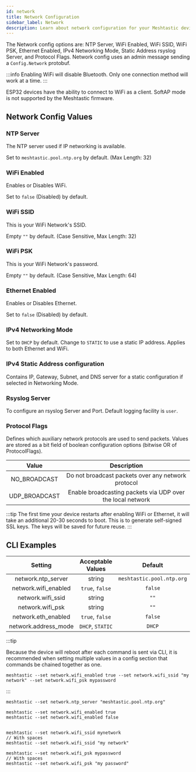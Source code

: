 ```yaml
---
id: network
title: Network Configuration
sidebar_label: Network
description: Learn about network configuration for your Meshtastic device including NTP, WiFi, and Ethernet.
---
```



The Network config options are: NTP Server, WiFi Enabled, WiFi SSID, WiFi PSK, Ethernet Enabled, IPv4 Networking Mode, Static Address rsyslog Server, and Protocol Flags. Network config uses an admin message sending a `Config.Network` protobuf.

:::info
Enabling WiFi will disable Bluetooth. Only one connection method will work at a time.
:::

ESP32 devices have the ability to connect to WiFi as a client. SoftAP mode is not supported by the Meshtastic firmware.

## Network Config Values

### NTP Server <CompatibilityIcons configKey="network_ntp_server" />

The NTP server used if IP networking is available.

Set to `meshtastic.pool.ntp.org` by default. (Max Length: 32)

### WiFi Enabled <CompatibilityIcons configKey="network_wifi_enabled" />

Enables or Disables WiFi.

Set to `false` (Disabled) by default.

### WiFi SSID <CompatibilityIcons configKey="network_wifi_ssid" />

This is your WiFi Network's SSID.

Empty `""` by default. (Case Sensitive, Max Length: 32)

### WiFi PSK <CompatibilityIcons configKey="network_wifi_psk" />

This is your WiFi Network's password.

Empty `""` by default. (Case Sensitive, Max Length: 64)

### Ethernet Enabled <CompatibilityIcons configKey="network_eth_enabled" />

Enables or Disables Ethernet.

Set to `false` (Disabled) by default.

### IPv4 Networking Mode <CompatibilityIcons configKey="network_address_mode" />

Set to `DHCP` by default. Change to `STATIC` to use a static IP address. Applies to both Ethernet and WiFi.

### IPv4 Static Address configuration <CompatibilityIcons configKey="network_ipv4_config" />

Contains IP, Gateway, Subnet, and DNS server for a static configuration if selected in Networking Mode.

### Rsyslog Server <CompatibilityIcons configKey="network_rsyslog_server" />

To configure an rsyslog Server and Port. Default logging facility is `user`.

### Protocol Flags <CompatibilityIcons configKey="network_enabled_protocols" />

Defines which auxiliary network protocols are used to send packets. Values are stored as a bit field of boolean configuration options (bitwise OR of ProtocolFlags).

|     Value     |                        Description                         |
| :-----------: | :--------------------------------------------------------: |
| NO_BROADCAST  |     Do not broadcast packets over any network protocol     |
| UDP_BROADCAST | Enable broadcasting packets via UDP over the local network |

:::tip
The first time your device restarts after enabling WiFi or Ethernet, it will take an additional 20-30 seconds to boot. This is to generate self-signed SSL keys. The keys will be saved for future reuse.
:::


## CLI Examples

|       Setting        | Acceptable Values |          Default          |
| :------------------: | :---------------: | :-----------------------: |
|  network.ntp_server  |      string       | `meshtastic.pool.ntp.org` |
| network.wifi_enabled |  `true`, `false`  |          `false`          |
|  network.wifi_ssid   |      string       |           `""`            |
|   network.wifi_psk   |      string       |           `""`            |
| network.eth_enabled  |  `true`, `false`  |          `false`          |
| network.address_mode | `DHCP`, `STATIC`  |          `DHCP`           |

:::tip

Because the device will reboot after each command is sent via CLI, it is recommended when setting multiple values in a config section that commands be chained together as one.

```shell title="Example:"
meshtastic --set network.wifi_enabled true --set network.wifi_ssid "my network" --set network.wifi_psk mypassword
```

:::

```shell title="Set NTP Server"
meshtastic --set network.ntp_server "meshtastic.pool.ntp.org"
```

```shell title="Enable / Disable WiFi"
meshtastic --set network.wifi_enabled true
meshtastic --set network.wifi_enabled false
```

```shell title="Set WiFi SSID"

meshtastic --set network.wifi_ssid mynetwork
// With spaces
meshtastic --set network.wifi_ssid "my network"
```

```shell title="Set WiFi password"
meshtastic --set network.wifi_psk mypassword
// With spaces
meshtastic --set network.wifi_psk "my password"
```

